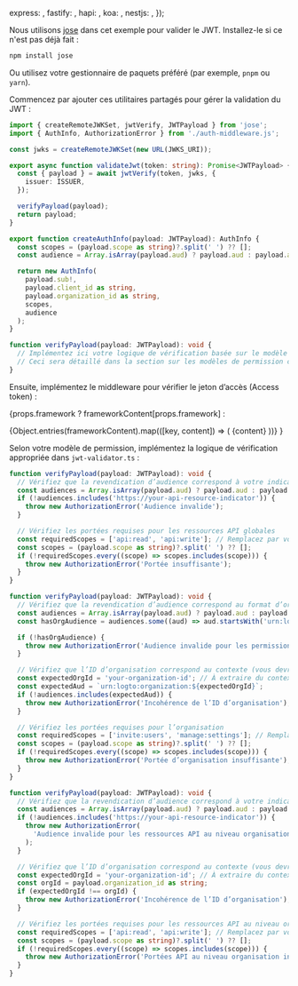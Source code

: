 

  express: <ExpressValidation />,
  fastify: <FastifyValidation />,
  hapi: <HapiValidation />,
  koa: <KoaValidation />,
  nestjs: <NestJsValidation />,
});

Nous utilisons [jose](https://github.com/panva/jose) dans cet exemple pour valider le JWT. Installez-le si ce n'est pas déjà fait :

```bash
npm install jose
```

Ou utilisez votre gestionnaire de paquets préféré (par exemple, `pnpm` ou `yarn`).

Commencez par ajouter ces utilitaires partagés pour gérer la validation du JWT :

```ts title="jwt-validator.ts"
import { createRemoteJWKSet, jwtVerify, JWTPayload } from 'jose';
import { AuthInfo, AuthorizationError } from './auth-middleware.js';

const jwks = createRemoteJWKSet(new URL(JWKS_URI));

export async function validateJwt(token: string): Promise<JWTPayload> {
  const { payload } = await jwtVerify(token, jwks, {
    issuer: ISSUER,
  });

  verifyPayload(payload);
  return payload;
}

export function createAuthInfo(payload: JWTPayload): AuthInfo {
  const scopes = (payload.scope as string)?.split(' ') ?? [];
  const audience = Array.isArray(payload.aud) ? payload.aud : payload.aud ? [payload.aud] : [];

  return new AuthInfo(
    payload.sub!,
    payload.client_id as string,
    payload.organization_id as string,
    scopes,
    audience
  );
}

function verifyPayload(payload: JWTPayload): void {
  // Implémentez ici votre logique de vérification basée sur le modèle de permission
  // Ceci sera détaillé dans la section sur les modèles de permission ci-dessous
}
```

Ensuite, implémentez le middleware pour vérifier le jeton d’accès (Access token) :

{props.framework
? frameworkContent[props.framework]
:

<Tabs groupId="api-framework">
  {Object.entries(frameworkContent).map(([key, content]) => (
    <TabItem key={key} value={key} label={getFrameworkName(key)}>
      {content}
    </TabItem>
  ))}
</Tabs>
}

Selon votre modèle de permission, implémentez la logique de vérification appropriée dans `jwt-validator.ts` :

<Tabs groupId="permission-models">
<TabItem value="global-api-resources" label="Ressources API globales">

```ts title="jwt-validator.ts"
function verifyPayload(payload: JWTPayload): void {
  // Vérifiez que la revendication d’audience correspond à votre indicateur de ressource API
  const audiences = Array.isArray(payload.aud) ? payload.aud : payload.aud ? [payload.aud] : [];
  if (!audiences.includes('https://your-api-resource-indicator')) {
    throw new AuthorizationError('Audience invalide');
  }

  // Vérifiez les portées requises pour les ressources API globales
  const requiredScopes = ['api:read', 'api:write']; // Remplacez par vos portées requises
  const scopes = (payload.scope as string)?.split(' ') ?? [];
  if (!requiredScopes.every((scope) => scopes.includes(scope))) {
    throw new AuthorizationError('Portée insuffisante');
  }
}
```

</TabItem>
<TabItem value="organization-permissions" label="Permissions d’organisation (hors API)">

```ts title="jwt-validator.ts"
function verifyPayload(payload: JWTPayload): void {
  // Vérifiez que la revendication d’audience correspond au format d’organisation
  const audiences = Array.isArray(payload.aud) ? payload.aud : payload.aud ? [payload.aud] : [];
  const hasOrgAudience = audiences.some((aud) => aud.startsWith('urn:logto:organization:'));

  if (!hasOrgAudience) {
    throw new AuthorizationError('Audience invalide pour les permissions d’organisation');
  }

  // Vérifiez que l’ID d’organisation correspond au contexte (vous devrez peut-être l’extraire du contexte de la requête)
  const expectedOrgId = 'your-organization-id'; // À extraire du contexte de la requête
  const expectedAud = `urn:logto:organization:${expectedOrgId}`;
  if (!audiences.includes(expectedAud)) {
    throw new AuthorizationError('Incohérence de l’ID d’organisation');
  }

  // Vérifiez les portées requises pour l’organisation
  const requiredScopes = ['invite:users', 'manage:settings']; // Remplacez par vos portées requises
  const scopes = (payload.scope as string)?.split(' ') ?? [];
  if (!requiredScopes.every((scope) => scopes.includes(scope))) {
    throw new AuthorizationError('Portée d’organisation insuffisante');
  }
}
```

</TabItem>
<TabItem value="organization-level-api-resources" label="Ressources API au niveau organisation">

```ts title="jwt-validator.ts"
function verifyPayload(payload: JWTPayload): void {
  // Vérifiez que la revendication d’audience correspond à votre indicateur de ressource API
  const audiences = Array.isArray(payload.aud) ? payload.aud : payload.aud ? [payload.aud] : [];
  if (!audiences.includes('https://your-api-resource-indicator')) {
    throw new AuthorizationError(
      'Audience invalide pour les ressources API au niveau organisation'
    );
  }

  // Vérifiez que l’ID d’organisation correspond au contexte (vous devrez peut-être l’extraire du contexte de la requête)
  const expectedOrgId = 'your-organization-id'; // À extraire du contexte de la requête
  const orgId = payload.organization_id as string;
  if (expectedOrgId !== orgId) {
    throw new AuthorizationError('Incohérence de l’ID d’organisation');
  }

  // Vérifiez les portées requises pour les ressources API au niveau organisation
  const requiredScopes = ['api:read', 'api:write']; // Remplacez par vos portées requises
  const scopes = (payload.scope as string)?.split(' ') ?? [];
  if (!requiredScopes.every((scope) => scopes.includes(scope))) {
    throw new AuthorizationError('Portées API au niveau organisation insuffisantes');
  }
}
```

</TabItem>
</Tabs>
